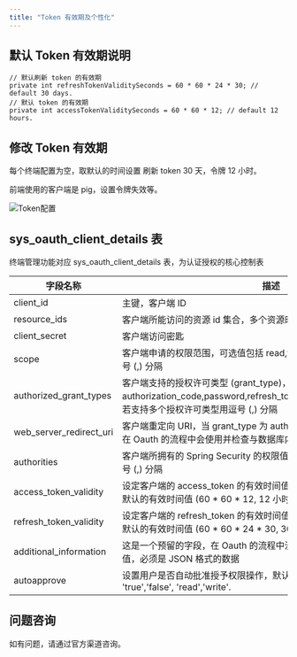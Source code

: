 ```yaml
---
title: "Token 有效期及个性化"
---
```


## 默认 Token 有效期说明

```plain
// 默认刷新 token 的有效期
private int refreshTokenValiditySeconds = 60 * 60 * 24 * 30; // default 30 days.
// 默认 token 的有效期
private int accessTokenValiditySeconds = 60 * 60 * 12; // default 12 hours.
```

## 修改 Token 有效期

<Note>
每个终端配置为空，取默认的时间设置 刷新 token 30 天，令牌 12 小时。

前端使用的客户端是 pig，设置令牌失效等。
</Note>

![Token配置](https://cdn.nlark.com/yuque/0/2020/png/283679/1599314159653-f0977281-a56c-4ddf-bd2f-001db5f387b6.png)

## sys_oauth_client_details 表

<Warning>
终端管理功能对应 sys_oauth_client_details 表，为认证授权的核心控制表
</Warning>

| 字段名称 | 描述 |
| --- | --- |
| client_id | 主键，客户端 ID |
| resource_ids | 客户端所能访问的资源 id 集合，多个资源时用逗号 (,) 分隔 |
| client_secret | 客户端访问密匙 |
| scope | 客户端申请的权限范围，可选值包括 read,write,trust;若有多个权限范围用逗号 (,) 分隔 |
| authorized_grant_types | 客户端支持的授权许可类型 (grant_type)，可选值包括 authorization_code,password,refresh_token,implicit,client_credentials，若支持多个授权许可类型用逗号 (,) 分隔 |
| web_server_redirect_uri | 客户端重定向 URI，当 grant_type 为 authorization_code 或 implicit 时，在 Oauth 的流程中会使用并检查与数据库内的 redirect_uri 是否一致 |
| authorities | 客户端所拥有的 Spring Security 的权限值，可选，若有多个权限值，用逗号 (,) 分隔 |
| access_token_validity | 设定客户端的 access_token 的有效时间值 (单位：秒)，若不设定值则使用默认的有效时间值 (60 * 60 * 12, 12 小时) |
| refresh_token_validity | 设定客户端的 refresh_token 的有效时间值 (单位：秒)，若不设定值则使用默认的有效时间值 (60 * 60 * 24 * 30, 30 天) |
| additional_information | 这是一个预留的字段，在 Oauth 的流程中没有实际的使用，可选，但若设置值，必须是 JSON 格式的数据 |
| autoapprove | 设置用户是否自动批准授予权限操作，默认值为 'false', 可选值包括 'true','false', 'read','write'. |

## 问题咨询

如有问题，请通过官方渠道咨询。

